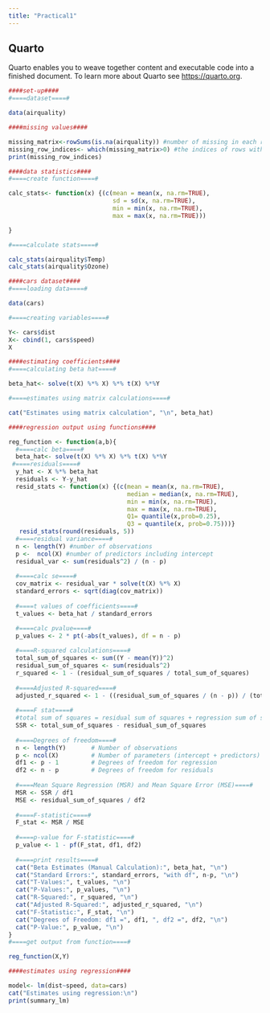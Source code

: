 ```yaml
---
title: "Practical1"
---
```


## Quarto

Quarto enables you to weave together content and executable code into a finished document. To learn more about Quarto see <https://quarto.org>.

```r
####set-up####
#====dataset====#

data(airquality)

```

```r
####missing values####

missing_matrix<-rowSums(is.na(airquality)) #number of missing in each row
missing_row_indices<- which(missing_matrix>0) #the indices of rows with missing values
print(missing_row_indices)

```

```r
####data statistics####
#====create function====#

calc_stats<- function(x) {(c(mean = mean(x, na.rm=TRUE),
                             sd = sd(x, na.rm=TRUE),
                             min = min(x, na.rm=TRUE),
                             max = max(x, na.rm=TRUE)))

}

#====calculate stats====#

calc_stats(airquality$Temp)
calc_stats(airquality$Ozone)
```

```r
####cars dataset####
#====loading data====#

data(cars)

#====creating variables====#

Y<- cars$dist
X<- cbind(1, cars$speed)
X
```

```r
####estimating coefficients####
#====calculating beta hat====#

beta_hat<- solve(t(X) %*% X) %*% t(X) %*%Y

#====estimates using matrix calculations====#

cat("Estimates using matrix calculation", "\n", beta_hat)

```

```r
####regression output using functions####

reg_function <- function(a,b){
  #====calc beta====#
  beta_hat<- solve(t(X) %*% X) %*% t(X) %*%Y
 #====residuals====#
  y_hat <- X %*% beta_hat 
  residuals <- Y-y_hat
  resid_stats <- function(x) {(c(mean = mean(x, na.rm=TRUE),
                                 median = median(x, na.rm=TRUE),
                                 min = min(x, na.rm=TRUE),
                                 max = max(x, na.rm=TRUE),
                                 Q1= quantile(x,prob=0.25),
                                 Q3 = quantile(x, prob=0.75)))}
   resid_stats(round(residuals, 5))
  #====residual variance====#
  n <- length(Y) #number of observations
  p <-  ncol(X) #number of predictors including intercept 
  residual_var <- sum(residuals^2) / (n - p)
  
  #====calc se====#
  cov_matrix <- residual_var * solve(t(X) %*% X)
  standard_errors <- sqrt(diag(cov_matrix))
  
  #====t values of coefficients====#
  t_values <- beta_hat / standard_errors

  #====calc pvalue====#
  p_values <- 2 * pt(-abs(t_values), df = n - p)
  
  #====R-squared calculations====#
  total_sum_of_squares <- sum((Y - mean(Y))^2)
  residual_sum_of_squares <- sum(residuals^2)
  r_squared <- 1 - (residual_sum_of_squares / total_sum_of_squares)
  
  #====Adjusted R-squared====#
  adjusted_r_squared <- 1 - ((residual_sum_of_squares / (n - p)) / (total_sum_of_squares / (n - 1)))
  
  #====F stat====#
  #total sum of squares = residual sum of squares + regression sum of squares
  SSR <- total_sum_of_squares - residual_sum_of_squares
  
  #====Degrees of freedom====#
  n <- length(Y)       # Number of observations
  p <- ncol(X)         # Number of parameters (intercept + predictors)
  df1 <- p - 1         # Degrees of freedom for regression
  df2 <- n - p         # Degrees of freedom for residuals
  
  #====Mean Square Regression (MSR) and Mean Square Error (MSE)====#
  MSR <- SSR / df1
  MSE <- residual_sum_of_squares / df2
  
  #====F-statistic====#
  F_stat <- MSR / MSE
  
  #====p-value for F-statistic====#
  p_value <- 1 - pf(F_stat, df1, df2)
  
  #====print results====#
  cat("Beta Estimates (Manual Calculation):", beta_hat, "\n")
  cat("Standard Errors:", standard_errors, "with df", n-p, "\n")
  cat("T-Values:", t_values, "\n")
  cat("P-Values:", p_values, "\n")
  cat("R-Squared:", r_squared, "\n")
  cat("Adjusted R-Squared:", adjusted_r_squared, "\n")
  cat("F-Statistic:", F_stat, "\n")
  cat("Degrees of Freedom: df1 =", df1, ", df2 =", df2, "\n")
  cat("P-Value:", p_value, "\n")
}
#====get output from function====#

reg_function(X,Y)
```

```r
####estimates using regression####

model<- lm(dist~speed, data=cars)
cat("Estimates using regression:\n")
print(summary_lm)
```

